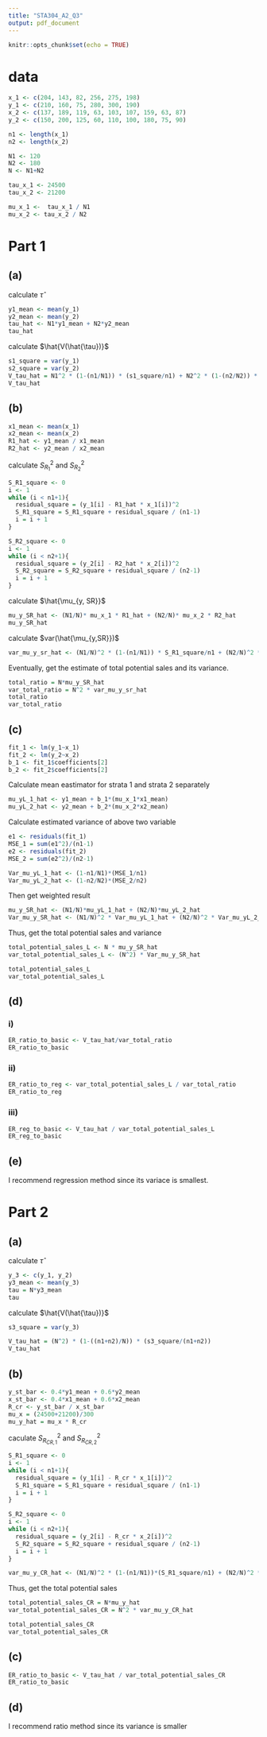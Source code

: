 ```yaml
---
title: "STA304_A2_Q3"
output: pdf_document
---
```


```r
knitr::opts_chunk$set(echo = TRUE)
```

# data
```r
x_1 <- c(204, 143, 82, 256, 275, 198)
y_1 <- c(210, 160, 75, 280, 300, 190)
x_2 <- c(137, 189, 119, 63, 103, 107, 159, 63, 87)
y_2 <- c(150, 200, 125, 60, 110, 100, 180, 75, 90)

n1 <- length(x_1)
n2 <- length(x_2)

N1 <- 120
N2 <- 180
N <- N1+N2 

tau_x_1 <- 24500
tau_x_2 <- 21200

mu_x_1 <-  tau_x_1 / N1
mu_x_2 <- tau_x_2 / N2
```

# Part 1
## (a)
calculate $\hat{\tau}$
```r
y1_mean <- mean(y_1)
y2_mean <- mean(y_2)
tau_hat <- N1*y1_mean + N2*y2_mean
tau_hat
```

calculate $\hat{V(\hat{\tau})}$   
```r
s1_square = var(y_1)
s2_square = var(y_2)
V_tau_hat = N1^2 * (1-(n1/N1)) * (s1_square/n1) + N2^2 * (1-(n2/N2)) * (s2_square/n2)
V_tau_hat
```


## (b)
```r
x1_mean <- mean(x_1)
x2_mean <- mean(x_2)
R1_hat <- y1_mean / x1_mean
R2_hat <- y2_mean / x2_mean
```

calculate $S_{R_1}^2$ and $S_{R_2}^2$
```r
S_R1_square <- 0
i <- 1
while (i < n1+1){
  residual_square = (y_1[i] - R1_hat * x_1[i])^2
  S_R1_square = S_R1_square + residual_square / (n1-1)
  i = i + 1
}
```

```r
S_R2_square <- 0
i <- 1
while (i < n2+1){
  residual_square = (y_2[i] - R2_hat * x_2[i])^2
  S_R2_square = S_R2_square + residual_square / (n2-1)
  i = i + 1
}
```

calculate $\hat{\mu_{y, SR}}$
```r
mu_y_SR_hat <- (N1/N)* mu_x_1 * R1_hat + (N2/N)* mu_x_2 * R2_hat
mu_y_SR_hat
```

calculate $var(\hat{\mu_{y,SR}})$
```r
var_mu_y_sr_hat <- (N1/N)^2 * (1-(n1/N1)) * S_R1_square/n1 + (N2/N)^2 * (1-(n2/N2)) * S_R2_square/n2
```

Eventually, get the estimate of total potential sales and its variance.
```r
total_ratio = N*mu_y_SR_hat
var_total_ratio = N^2 * var_mu_y_sr_hat
total_ratio
var_total_ratio
```

## (c)
```r
fit_1 <- lm(y_1~x_1)
fit_2 <- lm(y_2~x_2)
b_1 <- fit_1$coefficients[2]
b_2 <- fit_2$coefficients[2]
```

Calculate  mean eastimator for strata 1 and strata 2 separately
```r
mu_yL_1_hat <- y1_mean + b_1*(mu_x_1*x1_mean)
mu_yL_2_hat <- y2_mean + b_2*(mu_x_2*x2_mean)
```

Calculate estimated variance of above two variable
```r
e1 <- residuals(fit_1)
MSE_1 = sum(e1^2)/(n1-1)
e2 <- residuals(fit_2)
MSE_2 = sum(e2^2)/(n2-1)

Var_mu_yL_1_hat <- (1-n1/N1)*(MSE_1/n1)
Var_mu_yL_2_hat <- (1-n2/N2)*(MSE_2/n2)
```

Then get weighted result
```r
mu_y_SR_hat <- (N1/N)*mu_yL_1_hat + (N2/N)*mu_yL_2_hat
Var_mu_y_SR_hat <- (N1/N)^2 * Var_mu_yL_1_hat + (N2/N)^2 * Var_mu_yL_2_hat
```

Thus, get the total potential sales and variance
```r
total_potential_sales_L <- N * mu_y_SR_hat
var_total_potential_sales_L <- (N^2) * Var_mu_y_SR_hat

total_potential_sales_L
var_total_potential_sales_L
```
## (d)
### i)
```r
ER_ratio_to_basic <- V_tau_hat/var_total_ratio
ER_ratio_to_basic
```
### ii)
```r
ER_ratio_to_reg <- var_total_potential_sales_L / var_total_ratio
ER_ratio_to_reg
```
### iii)
```r
ER_reg_to_basic <- V_tau_hat / var_total_potential_sales_L
ER_reg_to_basic
```

## (e)
I recommend regression method since its variace is smallest.

# Part 2
## (a)
calculate $\hat{\tau}$
```r
y_3 <- c(y_1, y_2)
y3_mean <- mean(y_3)
tau = N*y3_mean
tau
```

calculate $\hat{V(\hat{\tau})}$   
```r
s3_square = var(y_3)

V_tau_hat = (N^2) * (1-((n1+n2)/N)) * (s3_square/(n1+n2))
V_tau_hat
```
## (b)
```r
y_st_bar <- 0.4*y1_mean + 0.6*y2_mean
x_st_bar <- 0.4*x1_mean + 0.6*x2_mean
R_cr <- y_st_bar / x_st_bar
mu_x = (24500+21200)/300
mu_y_hat = mu_x * R_cr
```

caculate $S_{R_{CR,1}}^2$ and $S_{R_{CR,2}}^2$
```r
S_R1_square <- 0
i <- 1
while (i < n1+1){
  residual_square = (y_1[i] - R_cr * x_1[i])^2
  S_R1_square = S_R1_square + residual_square / (n1-1)
  i = i + 1
}

S_R2_square <- 0
i <- 1
while (i < n2+1){
  residual_square = (y_2[i] - R_cr * x_2[i])^2
  S_R2_square = S_R2_square + residual_square / (n2-1)
  i = i + 1
}
```

```r
var_mu_y_CR_hat <- (N1/N)^2 * (1-(n1/N1))*(S_R1_square/n1) + (N2/N)^2 * (1-(n2/N2))*(S_R2_square/n2)
```

Thus, get the total potential sales
```r
total_potential_sales_CR = N*mu_y_hat
var_total_potential_sales_CR = N^2 * var_mu_y_CR_hat

total_potential_sales_CR
var_total_potential_sales_CR
```

## (c)
```r
ER_ratio_to_basic <- V_tau_hat / var_total_potential_sales_CR
ER_ratio_to_basic
```

## (d)
I recommend ratio method since its variance is smaller





